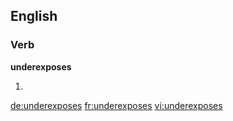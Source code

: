 ==English==

===Verb===
'''underexposes'''

# {{en-third-person singular of|underexpose}}

[[de:underexposes]]
[[fr:underexposes]]
[[vi:underexposes]]